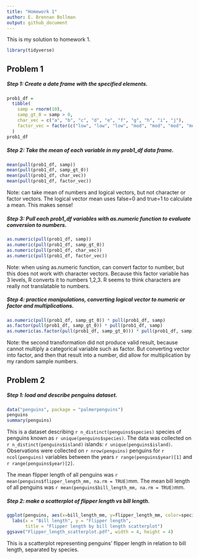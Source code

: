 ```yaml
---
title: "Homework 1"
author: E. Brennan Bollman
output: github_document
---
```


This is my solution to homework 1.

```r
library(tidyverse)
```


## Problem 1

##### Step 1: Create a date frame with the specified elements.

```r
prob1_df =
  tibble(
    samp = rnorm(10),
    samp_gt_0 = samp > 0,
    char_vec = c("a", "b", "c", "d", "e", "f", "g", "h", "i", "j"),
    factor_vec = factor(c("low", "low", "low", "mod", "mod", "mod", "mod", "high", "high", "high"))
  )
prob1_df
```

##### Step 2: Take the mean of each variable in my prob1_df data frame.

```r
mean(pull(prob1_df, samp))
mean(pull(prob1_df, samp_gt_0))
mean(pull(prob1_df, char_vec))
mean(pull(prob1_df, factor_vec))
```

Note: can take mean of numbers and logical vectors, but not character or factor vectors. The logical vector mean uses false=0 and true=1 to calculate a mean. This makes sense!

##### Step 3: Pull each prob1_df variables with as.numeric function to evaluate conversion to numbers.

```r
as.numeric(pull(prob1_df, samp))
as.numeric(pull(prob1_df, samp_gt_0))
as.numeric(pull(prob1_df, char_vec))
as.numeric(pull(prob1_df, factor_vec))
```

Note: when using as.numeric function, can convert factor to number, but this does not work with character vectors. Because this factor variable has 3 levels, R converts it to numbers 1,2,3. R seems to think characters are really not translatable to numbers. 

##### Step 4: practice manipulations, converting logical vector to numeric or factor and multiplications.

```r
as.numeric(pull(prob1_df, samp_gt_0)) * pull(prob1_df, samp)
as.factor(pull(prob1_df, samp_gt_0)) * pull(prob1_df, samp)
as.numeric(as.factor(pull(prob1_df, samp_gt_0))) * pull(prob1_df, samp)
```

Note: the second transformation did not produce valid result, because cannot multiply a categorical variable such as factor. But converting vector into factor, and then that result into a number, did allow for multiplication by my random sample numbers. 

## Problem 2

##### Step 1: load and describe penguins dataset.

```r
data("penguins", package = "palmerpenguins")
penguins
summary(penguins)
```

This is a dataset describing `r n_distinct(penguins$species)` species of penguins known as `r unique(penguins$species)`. The data was collected on `r n_distinct(penguins$island)` islands: `r unique(penguins$island)`. Observations were collected on `r nrow(penguins)` penguins for `r ncol(penguins)` variables between the years `r range(penguins$year)[1]` and `r range(penguins$year)[2]`.

The mean flipper length of all penguins was `r mean(penguins$flipper_length_mm, na.rm = TRUE)`mm. The mean bill length of all penguins was `r mean(penguins$bill_length_mm, na.rm = TRUE)`mm.

##### Step 2: make a scatterplot of flipper length vs bill length.

```r
ggplot(penguins, aes(x=bill_length_mm, y=flipper_length_mm, color=species)) + geom_point() + 
  labs(x = "Bill length", y = "Flipper length",
       title = "Flipper length by bill length scatterplot")
ggsave("Flipper_length_scatterplot.pdf", width = 4, height = 4)
```

This is a scatterplot representing penguins' flipper length in relation to bill length, separated by species. 
